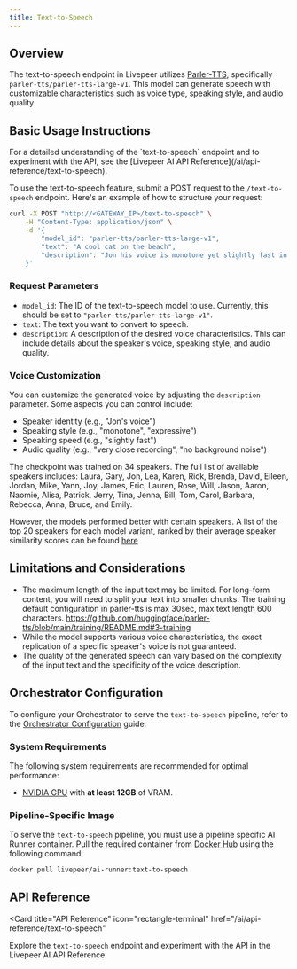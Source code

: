 ```yaml
---
title: Text-to-Speech
---
```


## Overview

The text-to-speech endpoint in Livepeer utilizes [Parler-TTS](https://github.com/huggingface/parler-tts), specifically `parler-tts/parler-tts-large-v1`. This model can generate speech with customizable characteristics such as voice type, speaking style, and audio quality.

## Basic Usage Instructions

<Tip>
  For a detailed understanding of the `text-to-speech` endpoint and to experiment
  with the API, see the [Livepeer AI API
  Reference](/ai/api-reference/text-to-speech).
</Tip>

To use the text-to-speech feature, submit a POST request to the `/text-to-speech` endpoint. Here's an example of how to structure your request:

```bash
curl -X POST "http://<GATEWAY_IP>/text-to-speech" \
    -H "Content-Type: application/json" \
    -d '{
        "model_id": "parler-tts/parler-tts-large-v1",
        "text": "A cool cat on the beach",
        "description": "Jon his voice is monotone yet slightly fast in delivery, with a very close recording that almost has no background noise."
    }'
```

### Request Parameters

- `model_id`: The ID of the text-to-speech model to use. Currently, this should be set to `"parler-tts/parler-tts-large-v1"`.
- `text`: The text you want to convert to speech.
- `description`: A description of the desired voice characteristics. This can include details about the speaker's voice, speaking style, and audio quality.

### Voice Customization

You can customize the generated voice by adjusting the `description` parameter. Some aspects you can control include:

- Speaker identity (e.g., "Jon's voice")
- Speaking style (e.g., "monotone", "expressive")
- Speaking speed (e.g., "slightly fast")
- Audio quality (e.g., "very close recording", "no background noise")

The checkpoint was trained on 34 speakers. The full list of available speakers includes: Laura, Gary, Jon, Lea, Karen, Rick, Brenda, David, Eileen, Jordan, Mike, Yann, Joy, James, Eric, Lauren, Rose, Will, Jason, Aaron, Naomie, Alisa, Patrick, Jerry, Tina, Jenna, Bill, Tom, Carol, Barbara, Rebecca, Anna, Bruce, and Emily.

However, the models performed better with certain speakers.  A list of the top 20 speakers for each model variant, ranked by their average speaker similarity scores can be found [here](https://github.com/huggingface/parler-tts/blob/main/INFERENCE.md#speaker-consistency)

## Limitations and Considerations

- The maximum length of the input text may be limited. For long-form content, you will need to split your text into smaller chunks. The training default configuration in parler-tts is max 30sec, max text length 600 characters.
https://github.com/huggingface/parler-tts/blob/main/training/README.md#3-training
- While the model supports various voice characteristics, the exact replication of a specific speaker's voice is not guaranteed.
- The quality of the generated speech can vary based on the complexity of the input text and the specificity of the voice description.

## Orchestrator Configuration

To configure your Orchestrator to serve the `text-to-speech` pipeline, refer to
the [Orchestrator Configuration](/ai/orchestrators/get-started) guide.

### System Requirements

The following system requirements are recommended for optimal performance:

- [NVIDIA GPU](https://developer.nvidia.com/cuda-gpus) with **at least 12GB** of
  VRAM.

### Pipeline-Specific Image

To serve the `text-to-speech` pipeline, you must use a pipeline specific AI
Runner container. Pull the required container from
[Docker Hub](https://hub.docker.com/layers/livepeer/ai-runner/text-to-speech-3a18b4ee17b80f74c52ef9852694853d5aba5234/images/sha256-037ef97d78c2843e73b78380bc5db9d872b55a3faad0a71c11555cb95c6f62d0?context=explore)
using the following command:

```bash
docker pull livepeer/ai-runner:text-to-speech
```

## API Reference

<Card
  title="API Reference"
  icon="rectangle-terminal"
  href="/ai/api-reference/text-to-speech"
>
  Explore the `text-to-speech` endpoint and experiment with the API in the
  Livepeer AI API Reference.
</Card>
